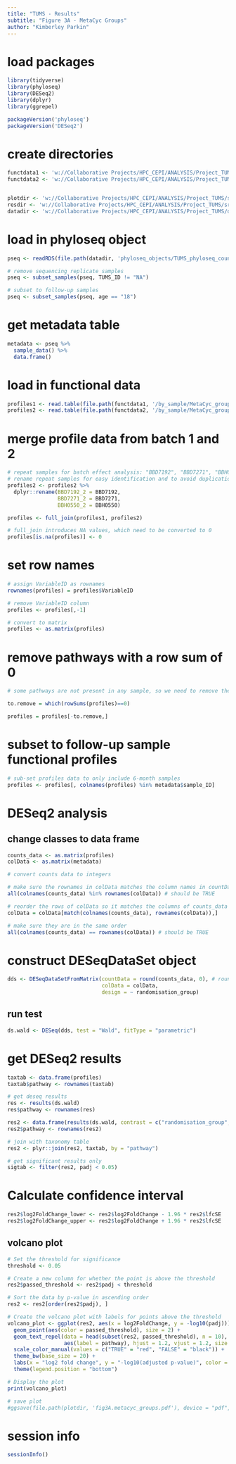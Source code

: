 ```yaml
---
title: "TUMS - Results"
subtitle: "Figure 3A - MetaCyc Groups"
author: "Kimberley Parkin"
---
```


# load packages
```r
library(tidyverse)
library(phyloseq)
library(DESeq2)
library(dplyr)
library(ggrepel)
```

```r
packageVersion('phyloseq')
packageVersion('DESeq2')
```

# create directories
```r
functdata1 <- 'w://Collaborative Projects/HPC_CEPI/ANALYSIS/Project_TUMS/data/microba_batch1/functional_profiles'
functdata2 <- 'w://Collaborative Projects/HPC_CEPI/ANALYSIS/Project_TUMS/data/microba_batch2/functional_profiles'


plotdir <- 'w://Collaborative Projects/HPC_CEPI/ANALYSIS/Project_TUMS/src/TUMS/Paper_2_RCT/figures'
resdir <- 'w://Collaborative Projects/HPC_CEPI/ANALYSIS/Project_TUMS/src/TUMS/Paper_2_RCT/results'
datadir <- 'w://Collaborative Projects/HPC_CEPI/ANALYSIS/Project_TUMS/data'
```

# load in phyloseq object
```r
pseq <- readRDS(file.path(datadir, 'phyloseq_objects/TUMS_phyloseq_counts_complete.rds'))

# remove sequencing replicate samples
pseq <- subset_samples(pseq, TUMS_ID != "NA")

# subset to follow-up samples
pseq <- subset_samples(pseq, age == "18")
```

# get metadata table
```r
metadata <- pseq %>%
  sample_data() %>%
  data.frame()
```

# load in functional data
```r
profiles1 <- read.table(file.path(functdata1, '/by_sample/MetaCyc_group.samples.tsv'), header = T, sep = "\t", quote = "")
profiles2 <- read.table(file.path(functdata2, '/by_sample/MetaCyc_group.samples.tsv.gz'), header = T, sep = "\t", quote = "")
```

# merge profile data from batch 1 and 2
```r
# repeat samples for batch effect analysis: "BBD7192", "BBD7271", "BBH0550"
# rename repeat samples for easy identification and to avoid duplication of rows during merge
profiles2 <- profiles2 %>%
  dplyr::rename(BBD7192_2 = BBD7192,
                BBD7271_2 = BBD7271,
                BBH0550_2 = BBH0550)
```

```r
profiles <- full_join(profiles1, profiles2)

# full_join introduces NA values, which need to be converted to 0
profiles[is.na(profiles)] <- 0
```

# set row names
```r
# assign VariableID as rownames
rownames(profiles) = profiles$VariableID

# remove VariableID column
profiles <- profiles[,-1]

# convert to matrix
profiles <- as.matrix(profiles)
```

# remove pathways with a row sum of 0
```r
# some pathways are not present in any sample, so we need to remove these

to.remove = which(rowSums(profiles)==0)

profiles = profiles[-to.remove,]
```

# subset to follow-up sample functional profiles
```r
# sub-set profiles data to only include 6-month samples
profiles <- profiles[, colnames(profiles) %in% metadata$sample_ID] 
```

# DESeq2 analysis

## change classes to data frame
```r
counts_data <- as.matrix(profiles)
colData <- as.matrix(metadata)

# convert counts data to integers 

# make sure the rownames in colData matches the column names in countData
all(colnames(counts_data) %in% rownames(colData)) # should be TRUE

# reorder the rows of colData so it matches the columns of counts_data
colData = colData[match(colnames(counts_data), rownames(colData)),]

# make sure they are in the same order
all(colnames(counts_data) == rownames(colData)) # should be TRUE
```

# construct DESeqDataSet object
```r
dds <- DESeqDataSetFromMatrix(countData = round(counts_data, 0), # round to the nearest whole number as DESeq cannot use decimals
                              colData = colData, 
                              design = ~ randomisation_group)
```

## run test
```r
ds.wald <- DESeq(dds, test = "Wald", fitType = "parametric")
```

# get DESeq2 results

```r
taxtab <- data.frame(profiles)
taxtab$pathway <- rownames(taxtab) 

# get deseq results
res <- results(ds.wald)
res$pathway <- rownames(res)

res2 <- data.frame(results(ds.wald, contrast = c("randomisation_group", "A", "B")))
res2$pathway <- rownames(res2)

# join with taxonomy table
res2 <- plyr::join(res2, taxtab, by = "pathway")

# get significant results only
sigtab <- filter(res2, padj < 0.05)
```

# Calculate confidence interval
```r
res2$log2FoldChange_lower <- res2$log2FoldChange - 1.96 * res2$lfcSE
res2$log2FoldChange_upper <- res2$log2FoldChange + 1.96 * res2$lfcSE
```

## volcano plot
```r
# Set the threshold for significance
threshold <- 0.05

# Create a new column for whether the point is above the threshold
res2$passed_threshold <- res2$padj < threshold

# Sort the data by p-value in ascending order
res2 <- res2[order(res2$padj), ]

# Create the volcano plot with labels for points above the threshold
volcano_plot <- ggplot(res2, aes(x = log2FoldChange, y = -log10(padj))) +
  geom_point(aes(color = passed_threshold), size = 2) +
  geom_text_repel(data = head(subset(res2, passed_threshold), n = 10),
                  aes(label = pathway), hjust = 1.2, vjust = 1.2, size = 8) +
  scale_color_manual(values = c("TRUE" = "red", "FALSE" = "black")) +
  theme_bw(base_size = 20) +
  labs(x = "log2 fold change", y = "-log10(adjusted p-value)", color = "Above Threshold") +
  theme(legend.position = "bottom")

# Display the plot
print(volcano_plot)
```

```r
# save plot
#ggsave(file.path(plotdir, 'fig3A.metacyc_groups.pdf'), device = "pdf", dpi = 300, width = 8, height = 8)
```

# session info
```r
sessionInfo()
```
